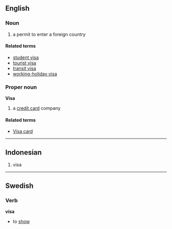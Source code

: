 ==English==
===Noun===

# a permit to enter a foreign country

====Related terms====
*[[student visa]]
*[[tourist visa]]
*[[transit visa]]
*[[working-holiday visa]]

===Proper noun===
'''Visa'''

# a [[credit card]] company

====Related terms====
*[[Visa card]]

----

== Indonesian ==

# visa

----

==Swedish==
===Verb===
'''visa'''

*to [[show]]